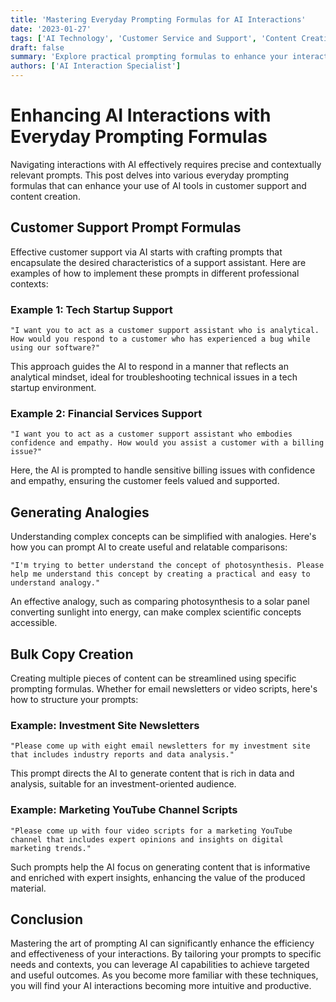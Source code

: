 ```yaml
---
title: 'Mastering Everyday Prompting Formulas for AI Interactions'
date: '2023-01-27'
tags: ['AI Technology', 'Customer Service and Support', 'Content Creation']
draft: false
summary: 'Explore practical prompting formulas to enhance your interactions with AI in customer support and content creation, complete with real-world examples.'
authors: ['AI Interaction Specialist']
---
```


# Enhancing AI Interactions with Everyday Prompting Formulas

Navigating interactions with AI effectively requires precise and contextually relevant prompts. This post delves into various everyday prompting formulas that can enhance your use of AI tools in customer support and content creation.

## Customer Support Prompt Formulas

Effective customer support via AI starts with crafting prompts that encapsulate the desired characteristics of a support assistant. Here are examples of how to implement these prompts in different professional contexts:

### Example 1: Tech Startup Support

```plaintext
"I want you to act as a customer support assistant who is analytical. How would you respond to a customer who has experienced a bug while using our software?"
```

This approach guides the AI to respond in a manner that reflects an analytical mindset, ideal for troubleshooting technical issues in a tech startup environment.

### Example 2: Financial Services Support

```plaintext
"I want you to act as a customer support assistant who embodies confidence and empathy. How would you assist a customer with a billing issue?"
```

Here, the AI is prompted to handle sensitive billing issues with confidence and empathy, ensuring the customer feels valued and supported.

## Generating Analogies

Understanding complex concepts can be simplified with analogies. Here's how you can prompt AI to create useful and relatable comparisons:

```plaintext
"I'm trying to better understand the concept of photosynthesis. Please help me understand this concept by creating a practical and easy to understand analogy."
```

An effective analogy, such as comparing photosynthesis to a solar panel converting sunlight into energy, can make complex scientific concepts accessible.

## Bulk Copy Creation

Creating multiple pieces of content can be streamlined using specific prompting formulas. Whether for email newsletters or video scripts, here's how to structure your prompts:

### Example: Investment Site Newsletters

```plaintext
"Please come up with eight email newsletters for my investment site that includes industry reports and data analysis."
```

This prompt directs the AI to generate content that is rich in data and analysis, suitable for an investment-oriented audience.

### Example: Marketing YouTube Channel Scripts

```plaintext
"Please come up with four video scripts for a marketing YouTube channel that includes expert opinions and insights on digital marketing trends."
```

Such prompts help the AI focus on generating content that is informative and enriched with expert insights, enhancing the value of the produced material.

## Conclusion

Mastering the art of prompting AI can significantly enhance the efficiency and effectiveness of your interactions. By tailoring your prompts to specific needs and contexts, you can leverage AI capabilities to achieve targeted and useful outcomes. As you become more familiar with these techniques, you will find your AI interactions becoming more intuitive and productive.
